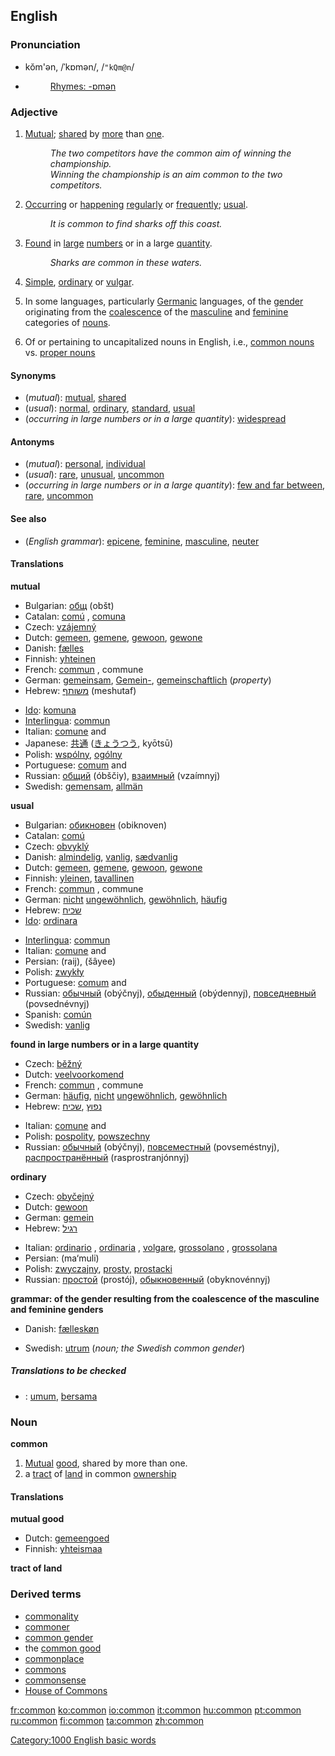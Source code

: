 ==English==

{{rank|town|dark|ye|438|common|subject|can't|ready}}

===Pronunciation===
*kŏm'ən, /ˈkɒmən/, /<tt>"kQm@n</tt>/
*{{audio|en-us-common.ogg|Audio (US)}}
*:[[Rhymes:English:-ɒmən|Rhymes: -ɒmən]]

===Adjective===
[[Category:1000 English basic words]]
{{en-ad2|'''common'''|'''[[commoner]] '''or''' more common'''|'''[[commonest]] '''or''' most common'''}}

#[[mutual|Mutual]]; [[share]]d by [[more]] than [[one]].
#:''The two competitors have the common aim of winning the championship.''
#:''Winning the championship is an aim common to the two competitors.''
#[[occur|Occur]]ring or [[happen]]ing [[regularly]] or [[frequently]]; [[usual]].
#:''It is common to find sharks off this coast.''
#[[found|Found]] in [[large]] [[number]]s or in a large [[quantity]].
#:''Sharks are common in these waters.''
#[[simple|Simple]], [[ordinary]] or [[vulgar]].
# {{grammar}} In some languages, particularly [[Germanic]] languages, of the [[gender]] originating from the [[coalescence]] of the [[masculine]] and [[feminine]] categories of [[noun]]s.
#Of or pertaining to uncapitalized nouns in English, i.e., [[common nouns]] vs. [[proper nouns]]

====Synonyms====
*(''mutual''): [[mutual]], [[shared]]
*(''usual''): [[normal]], [[ordinary]], [[standard]], [[usual]]
*(''occurring in large numbers or in a large quantity''): [[widespread]]

====Antonyms====
*(''mutual''): [[personal]], [[individual]]
*(''usual''): [[rare]], [[unusual]], [[uncommon]]
*(''occurring in large numbers or in a large quantity''): [[few and far between]], [[rare]], [[uncommon]]

====See also====
*(''English grammar''): [[epicene]], [[feminine]], [[masculine]], [[neuter]]

====Translations====
'''mutual'''
{{top}}
*Bulgarian: [[общ]] (obšt) {{m}}
*Catalan: [[comú]] {{m}}, [[comuna]] {{f}}
*Czech: [[vzájemný]]
*Dutch: [[gemeen]], [[gemene]], [[gewoon]], [[gewone]]
*Danish: [[fælles]]
*Finnish: [[yhteinen]]
*French: [[commun#French|commun]] {{m}}, commune {{f}}
*German: [[gemeinsam]], [[Gemein-]], [[gemeinschaftlich]] (''property'')
*Hebrew: [[משותף]] (meshutaf)
{{mid}}
*[[Ido]]: [[komuna]]
*[[Interlingua]]: [[commun#Interlingua|commun]]
*Italian: [[comune]] {{m}} and {{f}}
*Japanese: [[共通]] ([[きょうつう]], kyōtsū)
*Polish: [[wspólny]], [[ogólny]] 
*Portuguese: [[comum]] {{m}} and {{f}}
*Russian: [[общий]] (óbščiy), [[взаимный]] (vzaímnyj)
*Swedish: [[gemensam]], [[allmän]]
{{bottom}}

'''usual'''
{{top}}
*Bulgarian: [[обикновен]] (obiknoven) {{m}}
*Catalan: [[comú]] {{m}}
*Czech: [[obvyklý]]
*Danish: [[almindelig]], [[vanlig]], [[sædvanlig]]
*Dutch: [[gemeen]], [[gemene]], [[gewoon]], [[gewone]]
*Finnish: [[yleinen]], [[tavallinen]]
*French: [[commun]] {{m}}, commune {{f}}
*German: [[nicht]] [[ungewöhnlich]], [[gewöhnlich]], [[häufig]]
*Hebrew: [[שכיח]] {{m}}
*[[Ido]]: [[ordinara]]
{{mid}}
*[[Interlingua]]: [[commun#Interlingua|commun]]
*Italian: [[comune]] {{m}} and {{f}}
*Persian: {{FAchar|[[رایج]]}} (raij), {{FAchar|[[شایع]]}} (šâyee)
*Polish: [[zwykły]]
*Portuguese: [[comum]] {{m}} and {{f}}
*Russian: [[обычный]] (obýčnyj), [[обыденный]] (obýdennyj), [[повседневный]] (povsednévnyj)
*Spanish: [[común]]
*Swedish: [[vanlig]]
{{bottom}}

'''found in large numbers or in a large quantity'''
{{top}}
*Czech: [[běžný]]
*Dutch: [[veelvoorkomend]]
*French: [[commun#French|commun]] {{m}}, commune {{f}}
*German: [[häufig]], [[nicht]] [[ungewöhnlich]], [[gewöhnlich]]
*Hebrew: [[נפוץ]] {{m}} ,[[שכיח]] {{m}}
{{mid}}
*Italian: [[comune]] {{m}} and {{f}}
*Polish: [[pospolity]], [[powszechny]]
*Russian: [[обычный]] (obýčnyj), [[повсеместный]] (povseméstnyj), [[распространённый]] (rasprostranjónnyj)
{{bottom}}

'''ordinary'''
{{top}}
*Czech: [[obyčejný]]
*Dutch: [[gewoon]]
*German: [[gemein]]
*Hebrew: [[רגיל]] {{m}}
{{mid}}
*Italian: [[ordinario]] {{m}}, [[ordinaria]] {{f}}, [[volgare]], [[grossolano]] {{m}}, [[grossolana]] {{f}}
*Persian: {{FAchar|[[معمولی]]}} (ma‘muli)
*Polish: [[zwyczajny]], [[prosty]], [[prostacki]]
*Russian: [[простой]] (prostój), [[обыкновенный]] (obyknovénnyj)
{{bottom}}

'''grammar: of the gender resulting from the coalescence of the masculine and feminine genders'''
{{top}}
*Danish: [[fælleskøn]]
{{mid}}
*Swedish: [[utrum]] (''noun; the Swedish common gender'')
{{bottom}}

=====Translations to be checked=====
<!--Remove this section once all of the translations below have been moved into the tables above.-->
{{checktrans}}
*{{ttbc|Indonesian}}: [[umum]], [[sama|bersama]]

===Noun===
'''common'''

#[[mutual|Mutual]] [[good]], shared by more than one.
# a [[tract]] of [[land]] in common [[ownership]]

====Translations====
'''mutual good'''
{{top}}
*Dutch: [[gemeengoed]] {{n}}
*Finnish: [[yhteismaa]]
{{mid}}
{{bottom}}
'''tract of land'''

===Derived terms===
*[[commonality]]
*[[commoner]]
*[[common gender]]
*the [[common good]]
*[[commonplace]]
*[[commons]]
*[[commonsense]]
*[[House of Commons]]

[[fr:common]]
[[ko:common]]
[[io:common]]
[[it:common]]
[[hu:common]]
[[pt:common]]
[[ru:common]]
[[fi:common]]
[[ta:common]]
[[zh:common]]